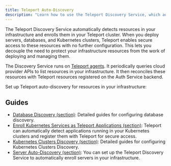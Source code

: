 ```yaml
---
title: Teleport Auto-Discovery
description: "Learn how to use the Teleport Discovery Service, which automatically enrolls resources by query APIs"
---
```


The Teleport Discovery Service automatically detects resources in your
infrastructure and enrolls them in your Teleport cluster. When you deploy
servers, databases, and Kubernetes clusters, Teleport enables secure access to
these resources with no further configuration. This lets you decouple the need
to protect your infrastructure resources from the work of deploying and managing
them.

The Discovery Service runs on [Teleport agents](../agents/introduction.mdx). It
periodically queries cloud provider APIs to list resources in your
infrastructure. It then reconciles these resources with Teleport resources
registered on the Auth Service backend.

Set up Teleport auto-discovery for resources in your infrastructure:

## Guides

- [Database Discovery (section)](./databases/): Detailed guides for configuring database discovery.
- [Enroll Kubernetes Services as Teleport Applications (section)](./kubernetes-applications/): Teleport can automatically detect applications running in your Kubernetes clusters and register them with Teleport for secure access.
- [Kubernetes Clusters Discovery (section)](./kubernetes/): Detailed guides for configuring Kubernetes Clusters Discovery.
- [Server Auto-Discovery (section)](./servers/): You can set up the Teleport Discovery Service to automatically enroll servers in your infrastructure.